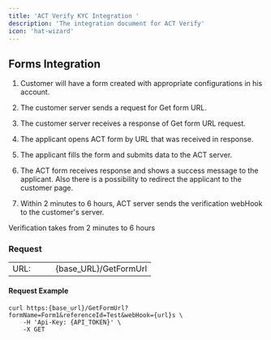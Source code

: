 ```yaml
---
title: 'ACT Verify KYC Integration '
description: 'The integration document for ACT Verify'
icon: 'hat-wizard'
---
```


## Forms Integration 

1. Customer will have a form created with appropriate configurations in his account. 

2. The customer server sends a request for Get form URL. 

3. The customer server receives a response of Get form URL request. 

4. The applicant opens ACT form by URL that was received in response. 

5. The applicant fills the form and submits data to the ACT server. 

6. The ACT form receives response and shows a success message to the applicant. Also there is a possibility to redirect the applicant to the customer page. 

7. Within 2 minutes to 6 hours, ACT server sends the verification webHook to the customer's server. 

<CardGroup cols={1}>
  <Card
    title="Note"
    icon="bell"
  >
    Verification takes from 2 minutes to 6 hours 
  </Card>
</CardGroup>

### Request 

<table border="0">
  <tr>
    <td>
      URL:
    </td>
    <td>&nbsp;&nbsp;&nbsp;&nbsp;</td>
    <td>
      {base_URL}/GetFormUrl
    </td>
  </tr>
</table>



#### Request Example 

```curl
curl https:{base_url}/GetFormUrl?formName=Form1&referenceId=Test&webHook={url}s \ 
    -H 'Api-Key: {API_TOKEN}' \ 
    -X GET 
```
